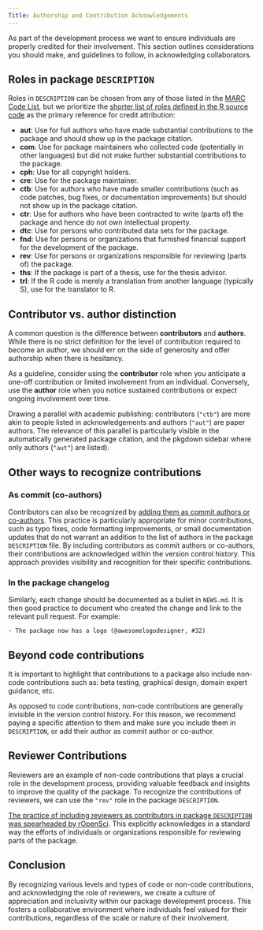 ```yaml
---
Title: Authorship and Contribution Acknowledgements
---
```


As part of the development process we want to ensure individuals are properly credited for their involvement. This section outlines considerations you should make, and guidelines to follow, in acknowledging collaborators.

## Roles in package `DESCRIPTION`

Roles in `DESCRIPTION` can be chosen from any of those listed in the [MARC Code List](https://www.loc.gov/marc/relators/relacode.html), but we prioritize the [shorter list of roles defined in the R source code](https://github.com/r-devel/r-svn/blob/dc6a7d6cf9582ca401b1fc386c86046974d34901/src/library/utils/R/sysdata.R#L28-L39) as the primary reference for credit attribution:

- **aut**: Use for full authors who have made substantial contributions to the package and should show up in the package citation.
- **com**: Use for package maintainers who collected code (potentially in other languages) but did not make further substantial contributions to the package.
- **cph**: Use for all copyright holders.
- **cre**: Use for the package maintainer.
- **ctb**: Use for authors who have made smaller contributions (such as code patches, bug fixes, or documentation improvements) but should not show up in the package citation.
- **ctr**: Use for authors who have been contracted to write (parts of) the package and hence do not own intellectual property.
- **dtc**: Use for persons who contributed data sets for the package.
- **fnd**: Use for persons or organizations that furnished financial support for the development of the package.
- **rev**: Use for persons or organizations responsible for reviewing (parts of) the package.
- **ths**: If the package is part of a thesis, use for the thesis advisor.
- **trl**: If the R code is merely a translation from another language (typically S), use for the translator to R.

## Contributor vs. author distinction

A common question is the difference between **contributors** and **authors**. While there is no strict definition for the level of contribution required to become an author, we should err on the side of generosity and offer authorship when there is hesitancy.

As a guideline, consider using the **contributor** role when you anticipate a one-off contribution or limited involvement from an individual. Conversely, use the **author** role when you notice sustained contributions or expect ongoing involvement over time.

Drawing a parallel with academic publishing: contributors (`"ctb"`) are more akin to people listed in acknowledgements and authors (`"aut"`) are paper authors. The relevance of this parallel is particularly visible in the automatically generated package citation, and the pkgdown sidebar where only authors (`"aut"`) are listed).

## Other ways to recognize contributions

### As commit (co-authors)

Contributors can also be recognized by [adding them as commit authors or co-authors](https://github.blog/2018-01-29-commit-together-with-co-authors/). This practice is particularly appropriate for minor contributions, such as typo fixes, code formatting improvements, or small documentation updates that do not warrant an addition to the list of authors in the package `DESCRIPTION` file. By including contributors as commit authors or co-authors, their contributions are acknowledged within the version control history. This approach provides visibility and recognition for their specific contributions.

### In the package changelog

Similarly, each change should be documented as a bullet in `NEWS.md`. It is then good practice to document who created the change and link to the relevant pull request. For example:

```{filename="NEWS.md"}
- The package now has a logo (@awesomelogodesigner, #32)
```

## Beyond code contributions

It is important to highlight that contributions to a package also include non-code contributions such as: beta testing, graphical design, domain expert guidance, etc.

As opposed to code contributions, non-code contributions are generally invisible in the version control history. For this reason, we recommend paying a specific attention to them and make sure you include them in `DESCRIPTION`, or add their author as commit author or co-author.

## Reviewer Contributions

Reviewers are an example of non-code contributions that plays a crucial role in the development process, providing valuable feedback and insights to improve the quality of the package. To recognize the contributions of reviewers, we can use the `"rev"` role in the package `DESCRIPTION`.

[The practice of including reviewers as contributors in package `DESCRIPTION` was spearheaded by rOpenSci](https://ropensci.org/blog/2018/03/16/thanking-reviewers-in-metadata/). This explicitly acknowledges in a standard way the efforts of individuals or organizations responsible for reviewing parts of the package.

## Conclusion

By recognizing various levels and types of code or non-code contributions, and acknowledging the role of reviewers, we create a culture of appreciation and inclusivity within our package development process. This fosters a collaborative environment where individuals feel valued for their contributions, regardless of the scale or nature of their involvement.
